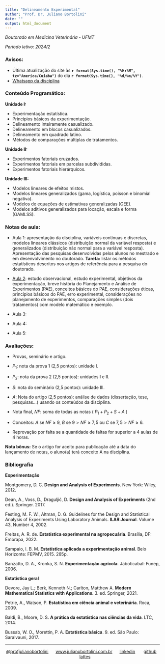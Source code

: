 ```yaml
---
title: "Delineamento Experimental"
author: "Prof. Dr. Juliano Bortolini"
date: ""
output: html_document
---
```


*Doutorado em Medicina Veterinária - UFMT*

*Período letivo: 2024/2*


### Avisos:

- Última atualização do site às **`r format(Sys.time(), "%H:%M", tz="America/Cuiaba")`** do dia **`r format(Sys.time(), "%d/%m/%Y")`**.
- [Whatsapp da disciplina]()



### Conteúdo Programático:

**Unidade I:**

- Experimentação estatística.
- Princípios básicos da experimentação.
- Delineamento inteiramente casualizado.
- Delineamento em blocos casualizados.
- Delineamento em quadrado latino.
- Métodos de comparações múltiplas de tratamentos.

**Unidade II:**

- Experimentos fatoriais cruzados.
- Experimentos fatoriais em parcelas subdivididas.
- Experimentos fatoriais hierárquicos.

**Unidade III:**

- Modelos lineares de efeitos mistos.
- Modelos lineares generalizados (gama, logística, poisson e binomial negativa).
- Modelos de equações de estimativas generalizadas (GEE).
- Modelos aditivos generalizados para locação, escala e forma (GAMLSS).


### Notas de aula:

- Aula 1: apresentação da disciplina, variáveis contínuas e discretas, modelos lineares clássicos (distribuição normal da variável resposta) e generalizados (distribuição não normal para a variável resposta). Apresentação das pesquisas desenvolvidas pelos alunos no mestrado e em desenvolvimento no doutorado. **Tarefa:** listar os métodos estatísticos descritos nos artigos de referência para a pesquisa do doutorado.

- [Aula 2](aulas/aula2.html): estudo observacional, estudo experimental, objetivos da experimentação, breve história do Planejamento e Análise de Experimentos (PAE), conceitos básicos do PAE, considerações éticas, princípios básicos do PAE, erro experimental, considerações no planejamento de experimentos, comparações simples (dois tratamentos) com modelo matemático e exemplo.

- Aula 3:

- Aula 4:

- Aula 5:


### Avaliações:

- Provas, seminário e artigo.

- $P_1$: nota da prova 1 (2,5 pontos): unidade I.
  
- $P_2$: nota da prova 2 (2,5 pontos): unidades I e II.

- $S$: nota do seminário (2,5 pontos): unidade III.

- $A$: Nota do artigo (2,5 pontos): análise de dados (dissertação, tese, pesquisas...) usando os conteúdos da disciplina.

- Nota final, $NF$: soma de todas as notas ( $P_1 + P_2 + S + A$ )

- Conceitos:  $A$ se $NF \geq9$,  $B$ se $9 > NF \geq 7,5$ ou $C$ se $7,5 > NF \geq 6$.

- Reprovação por falta se a quantidade de faltas for superior a 4 aulas de 4 horas.

**Nota bônus:** Se o artigo for aceito para publicação até a data do lançamento de notas, o aluno(a) terá conceito A na disciplina.


### Bibliografia

**Experimentação**

Montgomery, D. C. **Design and Analysis of Experiments**. New York: Wiley, 2012.

Dean, A., Voss, D., Draguljić, D. **Design and Analysis of Experiments** (2nd ed.). Springer. 2017. 

Festing, M. F. W., Altman, D. G. Guidelines for the Design and Statistical Analysis of Experiments Using Laboratory Animals. **ILAR Journal**. Volume 43, Number 4, 2002.

Freitas, A. R. de. **Estatística experimental na agropecuária**. Brasília, DF: Embrapa, 2022.

Sampaio, I. B. M. **Estatística aplicada a experimentação animal**. Belo Horizonte: FEPMV, 2015. 265p.

Banzatto, D. A., Kronka, S. N. **Experimentação agrícola**. Jaboticabal: Funep, 2006.



**Estatística geral**


Devore, Jay L.; Berk, Kenneth N.; Carlton, Matthew A. **Modern Mathematical Statistics with Applications**. 3. ed. Springer, 2021.

Petrie, A., Watson, P. **Estatística em ciência animal e veterinária**. Roca, 2009.

Baldi, B., Moore, D. S. **A prática da estatística nas ciências da vida**. LTC, 2014. 

Bussab, W. O., Morettin, P. A. **Estatística básica**. 9. ed. São Paulo: Saraivauni, 2017.




----------
<div style="text-align: center;">

[@profjulianobortolini](https://instagram.com/profjulianobortolini) \  \  \ [www.julianobortolini.com.br](http://www.julianobortolini.com.br) \  \  \ [linkedin](https://linkedin.com/in/julianobortolini) \  \  \   [github](https://github.com/julianobortolini) \  \  \   [lattes](http://lattes.cnpq.br/6210909768845403)

</div>


